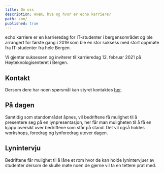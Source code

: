 ```yaml
---
title: Om oss
description: Hvem, hva og hvor er echo karriere?
path: /om/
published: true
---
```


echo karriere er en karrieredag for IT-studenter i bergensområdet og ble arrangert
for første gang i 2019 som ble en stor suksess med stort oppmøte fra IT-studenter
fra hele Bergen.

Vi gjentar suksessen og inviterer til karrieredag 12. februar 2021 på
Høyteknologisenteret i Bergen.

## Kontakt

Dersom dere har noen spørsmål kan styret kontaktes [her](/kontakt-oss/).

## På dagen

Samtidig som standområdet åpnes, vil bedriftene få mulighet til å presentere
seg på en lynpresentasjon, her får man muligheten til å få en kjapp oversikt
over bedriftene som står på stand. Det vil også holdes workshops, foredrag
og lynforedrag utover dagen.

## Lynintervju

Bedriftene får mulighet til å låne et rom hvor de kan holde lynintervjuer
av studenter dersom de skulle møte noen de gjerne vil ta en tettere prat med.

